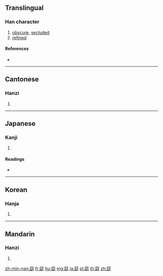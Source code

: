 {{character info/new}}
==Translingual==

===Han character===
{{Han char|rn=116|rad=穴|as=05|sn=10|four=30727|canj=JCVIS}}

# [[obscure]], [[secluded]]
# [[refined]]

====References====
* {{Han ref|kx=0864.220|dkj=25463|dj=1292.200|hdz=42727.070|uh=7A88|ud=31368|bh=AFB7|bd=44983}}

----

==Cantonese==

===Hanzi===
{{yue-hanzi|jyut=jiu2|y=yiu2}}

# {{defn|lang=yue|sort=穴05}}

----

==Japanese==

===Kanji===
{{ja-kanji|grade=|rs=穴05}}

# {{defn|lang=ja|sort=穴05}}

====Readings====
* {{ja-readings|on=[[よう]] (yō)|kun=[[くらい]] (kurai), [[よい]] (yoi), [[あでやか]] (adeyaka)|nanori=}}

----

==Korean==

===Hanja===
{{ko-hanja|hangeul=요|eumhun=|rv=yo|mr=yo|y=yo}}

# {{defn|lang=ko|sort=穴05}}

----

==Mandarin==

===Hanzi===
{{cmn-hanzi|pin=[[yǎo]] ([[yao3]])|wg=yao<sup>3</sup>}}

# {{defn|lang=cmn|sort=穴05}}

[[zh-min-nan:窈]]
[[fr:窈]]
[[hu:窈]]
[[mg:窈]]
[[ja:窈]]
[[pl:窈]]
[[th:窈]]
[[zh:窈]]